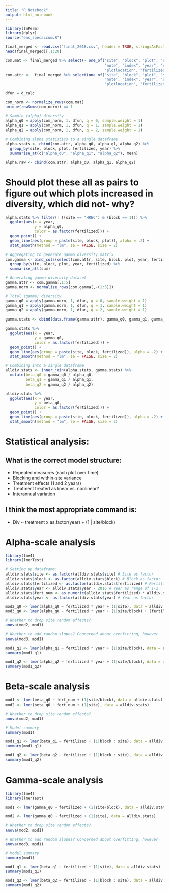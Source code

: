 ```yaml
---
title: "R Notebook"
output: html_notebook
---
```


```r
library(lmPerm)
library(dplyr)
source("ens_specaccum.R")

final_merged <- read.csv("final_2018.csv", header = TRUE, stringsAsFactors = FALSE)
head(final_merged)[,1:20]
```

```r
com.mat <- final_merged %>% select(- one_of("site", "block", "plot", "subplot", "x", "y", 
                                            "note", "index", "year", "sitename", "dateestablished", 
                                            "plotlocation", "fertilized", "X"))
com.attr <-  final_merged %>% select(one_of("site", "block", "plot", "subplot", "x", "y", 
                                            "note", "index", "year", "sitename", "dateestablished", 
                                            "plotlocation", "fertilized"))

dfun = d_calc

com_norm <- normalize_rows(com.mat)
unique(rowSums(com_norm)) == 1

# Sample (alpha) diversity
alpha_q0 = apply(com_norm, 1, dfun, q = 0, sample.weight = 1)
alpha_q1 = apply(com_norm, 1, dfun, q = 1, sample.weight = 1)
alpha_q2 = apply(com_norm, 1, dfun, q = 2, sample.weight = 1)

# Combining alpha statistics to a single dataframe
alpha.stats <- cbind(com.attr, alpha_q0, alpha_q1, alpha_q2) %>% 
  group_by(site, block, plot, fertilized, year) %>%
  summarise_at(c("alpha_q0", "alpha_q1", "alpha_q2"), mean)

alpha.raw <- cbind(com.attr, alpha_q0, alpha_q1, alpha_q2)

```

# Should plot these all as pairs to figure out which plots increased in diversity, which did not- why? 

```r
alpha.stats %>% filter(! ((site == "HREC") & (block == 1))) %>%
  ggplot(aes(x = year,
             y = alpha_q0,
             color = as.factor(fertilized))) +
  geom_point() + 
  geom_line(aes(group = paste(site, block, plot)), alpha = .2) +
  stat_smooth(method = "lm", se = FALSE, size = 2)
```

```r
# Aggregating to generate gamma diversity matrix
com.gamma <- bind_cols(select(com.attr, site, block, plot, year, fertilized), com.mat) %>% 
  group_by(site, block, plot, year, fertilized) %>%
  summarise_all(sum)

# Generating gamma diversity dataset
gamma.attr <- com.gamma[,1:5]
gamma.norm <- normalize_rows(com.gamma[,-(1:5)])

# Total (gamma) diversity
gamma_q0 = apply(gamma.norm, 1, dfun, q = 0, sample.weight = 1)
gamma_q1 = apply(gamma.norm, 1, dfun, q = 1, sample.weight = 1)
gamma_q2 = apply(gamma.norm, 1, dfun, q = 2, sample.weight = 1)

gamma.stats <- cbind(data.frame(gamma.attr), gamma_q0, gamma_q1, gamma_q2)

gamma.stats %>% 
  ggplot(aes(x = year,
             y = gamma_q0,
             color = as.factor(fertilized))) +
  geom_point() +   
  geom_line(aes(group = paste(site, block, fertilized)), alpha = .2) +
  stat_smooth(method = "lm", se = FALSE, size = 2)

```

```r
# Combining into a single dataframe
alldiv.stats <- inner_join(alpha.stats, gamma.stats) %>%
  mutate(beta_q0 = gamma_q0 / alpha_q0,
         beta_q1 = gamma_q1 / alpha_q1,
         beta_q2 = gamma_q2 / alpha_q2)

alldiv.stats %>% 
  ggplot(aes(x = year,
             y = beta_q0,
             color = as.factor(fertilized))) +
  geom_point() + 
  geom_line(aes(group = paste(site, block, fertilized)), alpha = .2) +
  stat_smooth(method = "lm", se = FALSE, size = 2)
```

# Statistical analysis:

## What is the correct model structure:

* Repeated measures (each plot over time)
* Blocking and within-site variance
* Treatment effects (1 and 2 years)
* Treatment treated as linear vs. nonlinear?
* Interannual variation

## I think the most appropriate command is:

* Div ~ treatment x as.factor(year) + (1 | site/block)

# Alpha-scale analysis

```r
library(lme4)
library(lmerTest)

# Setting up dataframe:
alldiv.stats$site <- as.factor(alldiv.stats$site) # Site as factor
alldiv.stats$block <- as.factor(alldiv.stats$block) # Block as factor
alldiv.stats$fertilized <- as.factor(alldiv.stats$fertilized) # Fertilization as factor
alldiv.stats$year <- alldiv.stats$year - 2016 # Year as range of 1-2
alldiv.stats$fert_num <- as.numeric(alldiv.stats$fertilized) * alldiv.stats$year # Fertilized as factor
alldiv.stats$year <- as.factor(alldiv.stats$year) # Year as factor

```

```r
mod2_q0 <- lmer(alpha_q0 ~ fertilized * year + (1|site), data = alldiv.stats)
mod3_q0 <- lmer(alpha_q0 ~ fertilized * year + (1|site/block) + (fertilized | site/block), data = alldiv.stats)

# Whether to drop site random effects?
anova(mod2, mod1)

# Whether to add random slopes? Concerned about overfitting, however
anova(mod3, mod1)
```

```r
mod1_q1 <- lmer(alpha_q1 ~ fertilized * year + (1|site/block), data = alldiv.stats)
summary(mod1_q1)
```

```r
mod1_q2 <- lmer(alpha_q2 ~ fertilized * year + (1|site/block), data = alldiv.stats)
summary(mod1_q2)
```

# Beta-scale analysis

```r

mod1 <- lmer(beta_q0 ~ fert_num + (1|site/block), data = alldiv.stats)
mod2 <- lmer(beta_q0 ~ fert_num + (1|site), data = alldiv.stats)

# Whether to drop site random effects?
anova(mod2, mod1)

# Model summary
summary(mod1)
```
```r
mod1_q1 <- lmer(beta_q1 ~ fertilized + (1|block : site), data = alldiv.stats)
summary(mod1_q1)
```

```r
mod1_q2 <- lmer(beta_q2 ~ fertilized + (1|block : site), data = alldiv.stats)
summary(mod1_q2)
```

# Gamma-scale analysis

```r
library(lme4)
library(lmerTest)

mod1 <- lmer(gamma_q0 ~ fertilized + (1|site/block), data = alldiv.stats)

mod2 <- lmer(gamma_q0 ~ fertilized + (1|site), data = alldiv.stats)

# Whether to drop site random effects?
anova(mod2, mod1)

# Whether to add random slopes? Concerned about overfitting, however
anova(mod3, mod1)

# Model summary
summary(mod1)
```
```r
mod1_q1 <- lmer(beta_q1 ~ fertilized + (1|site), data = alldiv.stats)
summary(mod1_q1)
```

```r
mod1_q2 <- lmer(beta_q2 ~ fertilized + (1|block : site), data = alldiv.stats)
summary(mod1_q2)
```

